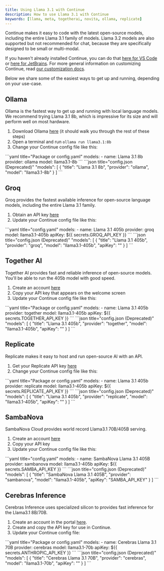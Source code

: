 ```yaml
---
title: Using Llama 3.1 with Continue
description: How to use Llama 3.1 with Continue
keywords: [llama, meta, togetherai, novita, ollama, replicate]
---
```



Continue makes it easy to code with the latest open-source models, including the entire Llama 3.1 family of models. Llama 3.2 models are also supported but not recommended for chat, because they are specifically designed to be small or multi-modal.

If you haven't already installed Continue, you can do that [here for VS Code](https://marketplace.visualstudio.com/items?itemName=Continue.continue) or [here for JetBrains](https://plugins.jetbrains.com/plugin/22707-continue). For more general information on customizing Continue, read [our customization docs](../overview.md).

Below we share some of the easiest ways to get up and running, depending on your use-case.

## Ollama

Ollama is the fastest way to get up and running with local language models. We recommend trying Llama 3.1 8b, which is impressive for its size and will perform well on most hardware.

1. Download Ollama [here](https://ollama.ai/) (it should walk you through the rest of these steps)
2. Open a terminal and run `ollama run llama3.1:8b`
3. Change your Continue config file like this:

<Tabs groupId="config-example">
	<TabItem value="yaml" label="YAML">
		```yaml title="Package or config.yaml"
		models:
		  - name: Llama 3.1 8b
		    provider: ollama
		    model: llama3.1-8b
		```
	</TabItem>
	<TabItem value="json" label="JSON">
		```json title="config.json (Deprecated)"
      "models": [
        {
          "title": "Llama 3.1 8b",
          "provider": "ollama",
          "model": "llama3.1-8b"
        }
      ]
		```
	</TabItem>
</Tabs>

## Groq

Groq provides the fastest available inference for open-source language models, including the entire Llama 3.1 family.

1. Obtain an API key [here](https://console.groq.com/keys)
2. Update your Continue config file like this:

<Tabs groupId="config-example">
	<TabItem value="yaml" label="YAML">
		```yaml title="config.yaml"
		models:
		  - name: Llama 3.1 405b
		    provider: groq
		    model: llama3.1-405b
		    apiKey: ${{ secrets.GROQ_API_KEY }}
		```
	</TabItem>
	<TabItem value="json" label="JSON">
		```json title="config.json (Deprecated)"
		"models": [
		  {
		    "title": "Llama 3.1 405b",
		    "provider": "groq",
		    "model": "llama3.1-405b",
		    "apiKey": "<GROQ_API_KEY>"
		  }
		]
		```
	</TabItem>
</Tabs>

## Together AI

Together AI provides fast and reliable inference of open-source models. You'll be able to run the 405b model with good speed.

1. Create an account [here](https://api.together.xyz/signup)
2. Copy your API key that appears on the welcome screen
3. Update your Continue config file like this:

<Tabs groupId="config-example">
	<TabItem value="yaml" label="YAML">
		```yaml title="Package or config.yaml"
		models:
		  - name: Llama 3.1 405b
		    provider: together
		    model: llama3.1-405b
		    apiKey: ${{ secrets.TOGETHER_API_KEY }}
		```
	</TabItem>
	<TabItem value="json" label="JSON">
		```json title="config.json (Deprecated)"
		"models": [
		  {
		    "title": "Llama 3.1 405b",
		    "provider": "together",
		    "model": "llama3.1-405b",
		    "apiKey": "<TOGETHER_API_KEY>"
		  }
		]
		```
	</TabItem>
</Tabs>

## Replicate

Replicate makes it easy to host and run open-source AI with an API.

1. Get your Replicate API key [here](https://replicate.ai/)
2. Change your Continue config file like this:

<Tabs groupId="config-example">
	<TabItem value="yaml" label="YAML">
		```yaml title="Package or config.yaml"
		models:
		  - name: Llama 3.1 405b
		    provider: replicate
		    model: llama3.1-405b
		    apiKey: ${{ secrets.REPLICATE_API_KEY }}
		```
	</TabItem>
	<TabItem value="json" label="JSON">
		```json title="config.json (Deprecated)"
			"models": [
			    {
			        "title": "Llama 3.1 405b",
			        "provider": "replicate",
			        "model": "llama3.1-405b",
			        "apiKey": "<REPLICATE_API_KEY>"
			    }
			]
		```
	</TabItem>
</Tabs>

## SambaNova

SambaNova Cloud provides world record Llama3.1 70B/405B serving.

1. Create an account [here](https://cloud.sambanova.ai/)
2. Copy your API key
3. Update your Continue config file like this:

<Tabs groupId="config-example">
    <TabItem value="yaml" label="YAML">
    ```yaml title="config.yaml"
    models:
      - name: SambaNova Llama 3.1 405B
        provider: sambanova
        model: llama3.1-405b
        apiKey: ${{ secrets.SAMBA_API_KEY }}
    ```
    </TabItem>
    <TabItem value="json" label="JSON">
    ```json title="config.json (Deprecated)"
      "models": [
        {
          "title": "SambaNova Llama 3.1 405B",
          "provider": "sambanova",
          "model": "llama3.1-405b",
          "apiKey": "SAMBA_API_KEY"
        }
      ]
    ```
    </TabItem>
</Tabs>

## Cerebras Inference

Cerebras Inference uses specialized silicon to provides fast inference for the Llama3.1 8B/70B.

1. Create an account in the portal [here](https://cloud.cerebras.ai/).
2. Create and copy the API key for use in Continue.
3. Update your Continue config file:

<Tabs groupId="config-example">
  <TabItem value="yaml" label="YAML">
  ```yaml title="Package or config.yaml"
  models:
    - name: Cerebras Llama 3.1 70B
      provider: cerebras
      model: llama3.1-70b
      apiKey: ${{ secrets.ANTHROPIC_API_KEY }}
  ```
  </TabItem>
  <TabItem value="json" label="JSON">
  ```json title="config.json (Deprecated)"
  "models": [
    {
      "title": "Cerebras Llama 3.1 70B",
      "provider": "cerebras",
      "model": "llama3.1-70b",
      "apiKey": "<ANTHROPIC_API_KEY>"
    }
  ]
  ```
  </TabItem>
</Tabs>
